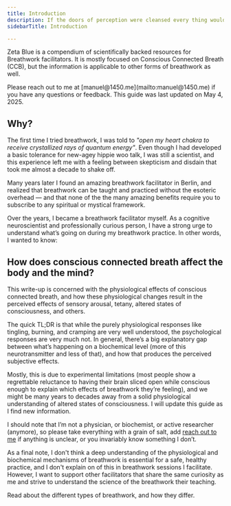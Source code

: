 ```yaml
---
title: Introduction
description: If the doors of perception were cleansed every thing would appear to man as it is, Infinite. _— William Blake_
sidebarTitle: Introduction

---
```


Zeta Blue is a compendium of scientifically backed resources for Breathwork facilitators. It is mostly focused on Conscious Connected Breath (CCB), but the information is applicable to other forms of breathwork as well.

<Info>
    Please reach out to me at [manuel@1450.me](mailto:manuel@1450.me) if you have any questions or feedback. This guide was last updated on May 4, 2025.
</Info>


## Why?

The first time I tried breathwork, I was told to _"open my heart chakra to receive crystallized rays of quantum energy"_. Even though I had developed a basic tolerance for new-agey hippie woo talk, I was still a scientist, and this experience left me with a feeling between skepticism and disdain that took me almost a decade to shake off.

Many years later I found an amazing breathwork facilitator in Berlin, and realized that breathwork can be taught and practiced without the esoteric overhead — and that none of the the many amazing benefits require you to subscribe to any spiritual or mystical framework.

Over the years, I became a breathwork facilitator myself. As a cognitive neuroscientist and professionally curious person, I have a strong urge to understand what’s going on during my breathwork practice. In other words, I wanted to know:

## How does conscious connected breath affect the body and the mind?

This write-up is concerned with the physiological effects of conscious connected breath, and how these physiological changes result in the perceived effects of sensory arousal, tetany, altered states of consciousness, and others.

The quick TL;DR is that while the purely physiological responses like tingling, burning, and cramping are very well understood, the psychological responses are very much not. In general, there’s a big explanatory gap between what’s happening on a biochemical level (more of this neurotransmitter and less of that), and how that produces the perceived subjective effects.

Mostly, this is due to experimental limitations (most people show a regrettable reluctance to having their brain sliced open while conscious enough to explain which effects of breathwork they’re feeling), and we might be many years to decades away from a solid physiological understanding of altered states of consciousness. I will update this guide as I find new information.

I should note that I’m not a physician, or biochemist, or active researcher (anymore), so please take everything with a grain of salt, add [reach out to me](mailto:manuel@1450.me) if anything is unclear, or you invariably know something I don’t.

As a final note, I don't think a deep understanding of the physiological and biochemical mechanisms of breathwork is essential for a safe, healthy practice, and I don't explain on of this in breathwork sessions I facilitate. However, I want to support other facilitators that share the same curiosity as me and strive to understand the science of the breathwork their teaching.

<Card title="Next: What is Breathwork?" icon="link" href="/breathwork" horizontal>
Read about the different types of breathwork, and how they differ.
</Card>